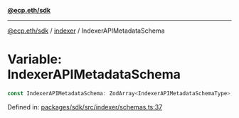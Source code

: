 [**@ecp.eth/sdk**](../../index.mdx)

***

[@ecp.eth/sdk](/sdk-reference/index.mdx) / [indexer](/sdk-reference/indexer/index.mdx) / IndexerAPIMetadataSchema

# Variable: IndexerAPIMetadataSchema

```ts
const IndexerAPIMetadataSchema: ZodArray<IndexerAPIMetadataSchemaType>;
```

Defined in: [packages/sdk/src/indexer/schemas.ts:37](https://github.com/ecp-eth/comments-monorepo/blob/main/packages/sdk/src/indexer/schemas.ts#L37)

